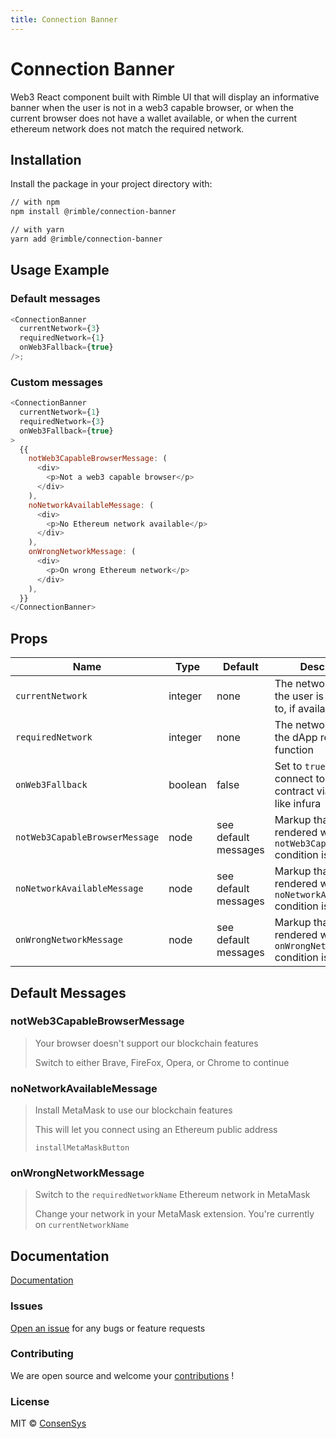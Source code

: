 ```yaml
---
title: Connection Banner
---
```



# Connection Banner

Web3 React component built with Rimble UI that will display an informative banner when the user is not in a web3 capable browser, or when the current browser does not have a wallet available, or when the current ethereum network does not match the required network.

## Installation

Install the package in your project directory with:

```sh
// with npm
npm install @rimble/connection-banner

// with yarn
yarn add @rimble/connection-banner
```

## Usage Example

### Default messages

```js is=react-live
<ConnectionBanner
  currentNetwork={3}
  requiredNetwork={1}
  onWeb3Fallback={true}
/>;
```

### Custom messages

```js is=react-live
<ConnectionBanner
  currentNetwork={1}
  requiredNetwork={3}
  onWeb3Fallback={true}
>
  {{
    notWeb3CapableBrowserMessage: (
      <div>
        <p>Not a web3 capable browser</p>
      </div>
    ),
    noNetworkAvailableMessage: (
      <div>
        <p>No Ethereum network available</p>
      </div>
    ),
    onWrongNetworkMessage: (
      <div>
        <p>On wrong Ethereum network</p>
      </div>
    ),
  }}
</ConnectionBanner>
```

## Props

| Name                           | Type    | Default              | Description                                                                    |
| ------------------------------ | ------- | -------------------- | ------------------------------------------------------------------------------ |
| `currentNetwork`               | integer | none                 | The network ID that the user is connected to, if available                     |
| `requiredNetwork`              | integer | none                 | The network ID that the dApp requires to function                              |
| `onWeb3Fallback`               | boolean | false                | Set to `true` when you connect to a smart contract via a provider like infura  |
| `notWeb3CapableBrowserMessage` | node    | see default messages | Markup that will be rendered when the `notWeb3CapableBrowser` condition is met |
| `noNetworkAvailableMessage`    | node    | see default messages | Markup that will be rendered when the `noNetworkAvailable` condition is met    |
| `onWrongNetworkMessage`        | node    | see default messages | Markup that will be rendered when the `onWrongNetwork` condition is met        |

## Default Messages

### notWeb3CapableBrowserMessage

> Your browser doesn't support our blockchain features
>
> Switch to either Brave, FireFox, Opera, or Chrome to continue

### noNetworkAvailableMessage

> Install MetaMask to use our blockchain features
>
> This will let you connect using an Ethereum public address
>
> `installMetaMaskButton`

### onWrongNetworkMessage

> Switch to the `requiredNetworkName` Ethereum network in MetaMask
>
> Change your network in your MetaMask extension. You're currently on `currentNetworkName`

## Documentation

[Documentation](https://consensys.github.io/rimble-ui/)

### Issues

[Open an issue](https://github.com/ConsenSys/rimble-web3-components/issues) for any bugs or feature requests

### Contributing

We are open source and welcome your [contributions](https://github.com/ConsenSys/rimble-web3-components/CONTRIBUTIONS.md) !

### License

MIT © [ConsenSys](https://github.com/ConsenSys)


<ConnectionBanner currentNetwork={1} requiredNetwork={3} />